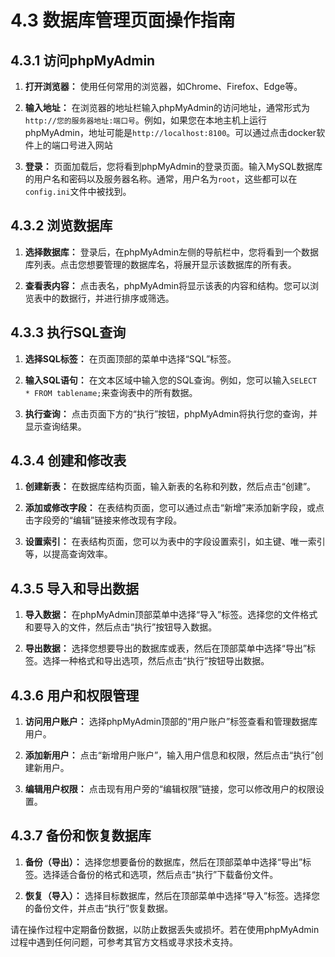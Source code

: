 # 4.3 数据库管理页面操作指南

## 4.3.1 访问phpMyAdmin

1. **打开浏览器：** 使用任何常用的浏览器，如Chrome、Firefox、Edge等。

2. **输入地址：** 在浏览器的地址栏输入phpMyAdmin的访问地址，通常形式为`http://您的服务器地址:端口号`。例如，如果您在本地主机上运行phpMyAdmin，地址可能是`http://localhost:8100`。可以通过点击docker软件上的端口号进入网站

3. **登录：** 页面加载后，您将看到phpMyAdmin的登录页面。输入MySQL数据库的用户名和密码以及服务器名称。通常，用户名为`root`，这些都可以在`config.ini`文件中被找到。
## 4.3.2 浏览数据库

1. **选择数据库：** 登录后，在phpMyAdmin左侧的导航栏中，您将看到一个数据库列表。点击您想要管理的数据库名，将展开显示该数据库的所有表。

2. **查看表内容：** 点击表名，phpMyAdmin将显示该表的内容和结构。您可以浏览表中的数据行，并进行排序或筛选。

## 4.3.3 执行SQL查询

1. **选择SQL标签：** 在页面顶部的菜单中选择“SQL”标签。

2. **输入SQL语句：** 在文本区域中输入您的SQL查询。例如，您可以输入`SELECT * FROM tablename;`来查询表中的所有数据。

3. **执行查询：** 点击页面下方的“执行”按钮，phpMyAdmin将执行您的查询，并显示查询结果。

## 4.3.4 创建和修改表

1. **创建新表：** 在数据库结构页面，输入新表的名称和列数，然后点击“创建”。

2. **添加或修改字段：** 在表结构页面，您可以通过点击“新增”来添加新字段，或点击字段旁的“编辑”链接来修改现有字段。

3. **设置索引：** 在表结构页面，您可以为表中的字段设置索引，如主键、唯一索引等，以提高查询效率。

## 4.3.5 导入和导出数据

1. **导入数据：** 在phpMyAdmin顶部菜单中选择“导入”标签。选择您的文件格式和要导入的文件，然后点击“执行”按钮导入数据。

2. **导出数据：** 选择您想要导出的数据库或表，然后在顶部菜单中选择“导出”标签。选择一种格式和导出选项，然后点击“执行”按钮导出数据。

## 4.3.6 用户和权限管理

1. **访问用户账户：** 选择phpMyAdmin顶部的“用户账户”标签查看和管理数据库用户。

2. **添加新用户：** 点击“新增用户账户”，输入用户信息和权限，然后点击“执行”创建新用户。

3. **编辑用户权限：** 点击现有用户旁的“编辑权限”链接，您可以修改用户的权限设置。

## 4.3.7 备份和恢复数据库

1. **备份（导出）：** 选择您想要备份的数据库，然后在顶部菜单中选择“导出”标签。选择适合备份的格式和选项，然后点击“执行”下载备份文件。

2. **恢复（导入）：** 选择目标数据库，然后在顶部菜单中选择“导入”标签。选择您的备份文件，并点击“执行”恢复数据。

请在操作过程中定期备份数据，以防止数据丢失或损坏。若在使用phpMyAdmin过程中遇到任何问题，可参考其官方文档或寻求技术支持。

